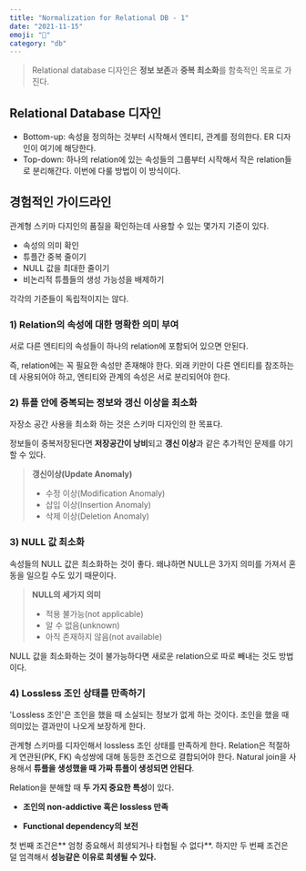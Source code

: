 ```yaml
---
title: "Normalization for Relational DB - 1"
date: "2021-11-15"
emoji: "🍙"
category: "db"
---
```

> Relational database 디자인은 **정보 보존**과 **중복 최소화**를 함축적인 목표로 가진다.

## Relational Database 디자인
- Bottom-up: 속성을 정의하는 것부터 시작해서 엔티티, 관계를 정의한다. ER 디자인이 여기에 해당한다.
- Top-down: 하나의 relation에 있는 속성들의 그룹부터 시작해서 작은 relation들로 분리해간다. 이번에 다룰 방법이 이 방식이다.

## 경험적인 가이드라인
관계형 스키마 다지인의 품질을 확인하는데 사용할 수 있는 몇가지 기준이 있다.
- 속성의 의미 확인
- 튜플간 중복 줄이기
- NULL 값을 최대한 줄이기
- 비논리적 튜플들의 생성 가능성을 배제하기

각각의 기준들이 독립적이지는 않다.

### 1) Relation의 속성에 대한 명확한 의미 부여
서로 다른 엔티티의 속성들이 하나의 relation에 포함되어 있으면 안된다.  

즉, relation에는 꼭 필요한 속성만 존재해야 한다. 외래 키만이 다른 엔티티를 참조하는데 사용되어야 하고, 엔티티와 관계의 속성은 서로 분리되어야 한다.

### 2) 튜플 안에 중복되는 정보와 갱신 이상을 최소화
자장소 공간 사용을 최소화 하는 것은 스키마 디자인의 한 목표다. 

정보들이 중복저장된다면 **저장공간이 낭비**되고 **갱신 이상**과 같은 추가적인 문제를 야기할 수 있다.
> **갱신이상(Update Anomaly)**
> - 수정 이상(Modification Anomaly)
> - 삽입 이상(Insertion Anomaly)
> - 삭제 이상(Deletion Anomaly)

### 3) NULL 값 최소화
속성들의 NULL 값은 최소화하는 것이 좋다. 왜냐하면 NULL은 3가지 의미를 가져서 혼동을 일으킬 수도 있기 때문이다.
> **NULL의 세가지 의미**
> - 적용 불가능(not applicable)
> - 알 수 없음(unknown)
> - 아직 존재하지 않음(not available)

NULL 값을 최소화하는 것이 불가능하다면 새로운 relation으로 따로 빼내는 것도 방법이다.

### 4) Lossless 조인 상태를 만족하기
'Lossless 조인'은 조인을 했을 때 소실되는 정보가 없게 하는 것이다. 조인을 했을 때 의미있는 결과만이 나오게 보장하게 한다.

관계형 스키마를 디자인해서 lossless 조인 상태를 만족하게 한다. Relation은 적절하게 연관된(PK, FK) 속성쌍에 대해 동등한 조건으로 결합되어야 한다.
Natural join을 사용해서 **튜플을 생성했을 때 가짜 튜플이 생성되면 안된다**.

Relation을 분해할 때 **두 가지 중요한 특성**이 있다.
- **조인의 non-addictive 혹은 lossless 만족**

- **Functional dependency의 보전**

첫 번째 조건은** 엄청 중요해서 희생되거나 타협될 수 없다**. 하지만 두 번째 조건은 덜 엄격해서 **성능같은 이유로 희생될 수 있다.**
